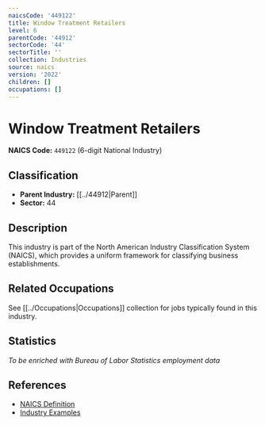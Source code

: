 ```yaml
---
naicsCode: '449122'
title: Window Treatment Retailers
level: 6
parentCode: '44912'
sectorCode: '44'
sectorTitle: ''
collection: Industries
source: naics
version: '2022'
children: []
occupations: []
---
```

# Window Treatment Retailers

**NAICS Code:** `449122` (6-digit National Industry)

## Classification

- **Parent Industry:** [[../44912|Parent]]
- **Sector:** 44

## Description

This industry is part of the North American Industry Classification System (NAICS), which provides a uniform framework for classifying business establishments.

## Related Occupations

See [[../Occupations|Occupations]] collection for jobs typically found in this industry.

## Statistics

*To be enriched with Bureau of Labor Statistics employment data*

## References

- [NAICS Definition](https://www.census.gov/naics/)
- [Industry Examples](https://www.census.gov/naics/2022NAICS/)
